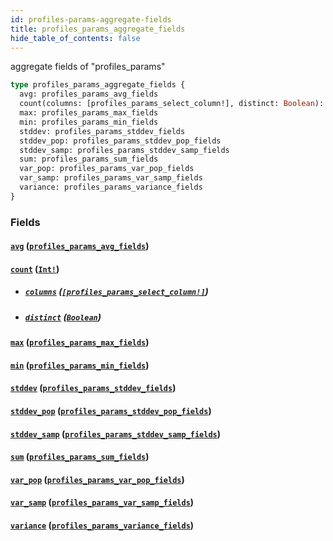```yaml
---
id: profiles-params-aggregate-fields
title: profiles_params_aggregate_fields
hide_table_of_contents: false
---
```


aggregate fields of "profiles_params"

```graphql
type profiles_params_aggregate_fields {
  avg: profiles_params_avg_fields
  count(columns: [profiles_params_select_column!], distinct: Boolean): Int!
  max: profiles_params_max_fields
  min: profiles_params_min_fields
  stddev: profiles_params_stddev_fields
  stddev_pop: profiles_params_stddev_pop_fields
  stddev_samp: profiles_params_stddev_samp_fields
  sum: profiles_params_sum_fields
  var_pop: profiles_params_var_pop_fields
  var_samp: profiles_params_var_samp_fields
  variance: profiles_params_variance_fields
}
```

### Fields

#### [`avg`](#) ([`profiles_params_avg_fields`](/07-graphql/objects/profiles-params-avg-fields))

#### [`count`](#) ([`Int!`](/07-graphql/scalars/int))

- ##### [`columns`](#) ([`[profiles_params_select_column!]`](/07-graphql/enums/profiles-params-select-column))

- ##### [`distinct`](#) ([`Boolean`](/07-graphql/scalars/boolean))

#### [`max`](#) ([`profiles_params_max_fields`](/07-graphql/objects/profiles-params-max-fields))

#### [`min`](#) ([`profiles_params_min_fields`](/07-graphql/objects/profiles-params-min-fields))

#### [`stddev`](#) ([`profiles_params_stddev_fields`](/07-graphql/objects/profiles-params-stddev-fields))

#### [`stddev_pop`](#) ([`profiles_params_stddev_pop_fields`](/07-graphql/objects/profiles-params-stddev-pop-fields))

#### [`stddev_samp`](#) ([`profiles_params_stddev_samp_fields`](/07-graphql/objects/profiles-params-stddev-samp-fields))

#### [`sum`](#) ([`profiles_params_sum_fields`](/07-graphql/objects/profiles-params-sum-fields))

#### [`var_pop`](#) ([`profiles_params_var_pop_fields`](/07-graphql/objects/profiles-params-var-pop-fields))

#### [`var_samp`](#) ([`profiles_params_var_samp_fields`](/07-graphql/objects/profiles-params-var-samp-fields))

#### [`variance`](#) ([`profiles_params_variance_fields`](/07-graphql/objects/profiles-params-variance-fields))
